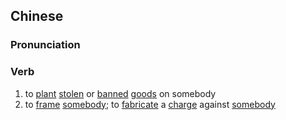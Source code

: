 {{also|栽赃}}
==Chinese==
{{zh-forms|s=栽赃}}

===Pronunciation===
{{zh-pron
|m=zāizāng
|c=zoi1 zong1
|mn=qz,xm,zz:chai-chng/qz:chai-chong
|cat=v
}}

===Verb===
{{zh-verb}}

# to [[plant]] [[stolen]] or [[banned]] [[good]]s on somebody
# to [[frame]] [[somebody]]; to [[fabricate]] a [[charge]] against [[somebody]]